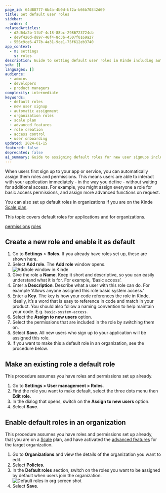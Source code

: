 ```yaml
---
page_id: 64d88777-6b4a-4b0d-bf2a-b66b70342d69
title: Set default user roles
sidebar:
  order: 4
relatedArticles:
  - d2d64a2b-1fb7-4c18-88bc-2986723724cb
  - de9f420d-d897-46f4-8c3b-4507f0169a27
  - 556c9ce6-477b-4a31-9ce1-75f612eb3740
app_context:
  - m: settings
    s: roles
description: Guide to setting default user roles in Kinde including automatic role assignment for new users and organization-specific default configurations.
sdk: []
languages: []
audience:
  - admins
  - developers
  - product managers
complexity: intermediate
keywords:
  - default roles
  - new user signup
  - automatic assignment
  - organization roles
  - scale plan
  - advanced features
  - role creation
  - access control
  - user onboarding
updated: 2024-01-15
featured: false
deprecated: false
ai_summary: Guide to assigning default roles for new user signups including application-level and organization-level default roles for immediate access control.
---
```


When users first sign up to your app or service, you can automatically assign them roles and permissions. This means users are able to interact with your application immediately - in the way you define - without waiting for additional access. For example, you might assign everyone a role for basic access permissions, and assign more advanced functions on request.

You can also set up default roles in organizations if you are on the Kinde [Scale plan](https://kinde.com/pricing/). 

This topic covers default roles for applications and for organizations.

[permissions](/manage-users/roles-and-permissions/user-permissions/) 
[roles](/manage-users/roles-and-permissions/user-roles/) 

## Create a new role and enable it as default

1. Go to **Settings** > **Roles**. If you already have roles set up, these are shown here.
2. Select **Add role**. The **Add role** window opens.
  ![Addrole window in Kinde](https://imagedelivery.net/skPPZTHzSlcslvHjesZQcQ/7030c2ab-6b59-4e99-b5d1-5f4d0c204700/public)
3. Give the role a **Name**. Keep it short and descriptive, so you can easily understand what it is for. For example, ‘Basic access’.
4. Enter a **Description**. Describe what a user with this role can do. For example ‘Allows anyone assigned this role basic system access.’
5. Enter a **Key**. The key is how your code references the role in Kinde. Ideally, it’s a word that is easy to reference in code and match in your product. You should also follow a naming convention to help maintain your code. E.g. `basic-system-access`.
6. Select the **Assign to new users** option.
7. Select the permissions that are included in the role by switching them on.
8. Select **Save**. All new users who sign up to your application will be assigned this role.
9. If you want to make this a default role in an organization, see the procedure below.

## Make an existing role a default role

This procedure assumes you have roles and permissions set up already.

1. Go to **Settings > User management > Roles**.
2. Find the role you want to make default, select the three dots menu then **Edit role**.
3. In the dialog that opens, switch on the **Assign to new users** option. 
4. Select **Save**.

## Enable default roles in an organization

This procedure assumes you have roles and permissions set up already, that you are on a [Scale](https://kinde.com/pricing/) plan, and have activated the [advanced features](/authenticate/custom-configurations/advanced-organization/) for the target organization.

1. Go to **Organizations** and view the details of the organization you want to edit.
2. Select **Policies**. 
3. In the **Default roles** section, switch on the roles you want to be assigned by default when users join the organization.
![Default roles in org screen shot](https://imagedelivery.net/skPPZTHzSlcslvHjesZQcQ/6fc3e960-8bfe-427e-1e34-051b515aa600/public)
4. Select **Save**.
